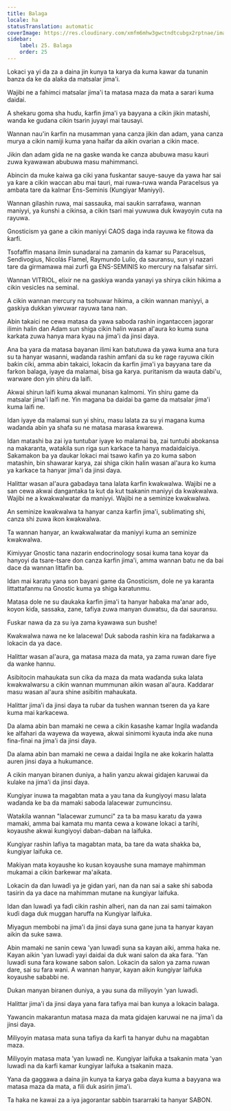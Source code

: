 ```yaml
---
title: Balaga
locale: ha
statusTranslation: automatic
coverImage: https://res.cloudinary.com/xmfm6mhw3gwctndtcubgx2rptnae/image/upload/v1740337243/small_cover_educacion_fundamental_a051170f1c.webp
sidebar:
    label: 25. Balaga
    order: 25
---
```

Lokaci ya yi da za a daina jin kunya ta karya da kuma kawar da tunanin banza da ke da alaƙa da matsalar jima'i.

Wajibi ne a fahimci matsalar jima'i ta matasa maza da mata a sarari kuma daidai.

A shekaru goma sha huɗu, ƙarfin jima'i ya bayyana a cikin jikin matashi, wanda ke gudana cikin tsarin juyayi mai tausayi.

Wannan nau'in ƙarfin na musamman yana canza jikin ɗan adam, yana canza murya a cikin namiji kuma yana haifar da aikin ovarian a cikin mace.

Jikin ɗan adam gida ne na gaske wanda ke canza abubuwa masu kauri zuwa kyawawan abubuwa masu mahimmanci.

Abincin da muke kaiwa ga ciki yana fuskantar sauye-sauye da yawa har sai ya ƙare a cikin waccan abu mai tauri, mai ruwa-ruwa wanda Paracelsus ya ambata tare da kalmar Ens-Seminis (Ƙungiyar Maniyyi).

Wannan gilashin ruwa, mai sassauƙa, mai sauƙin sarrafawa, wannan maniyyi, ya ƙunshi a cikinsa, a cikin tsari mai yuwuwa duk ƙwayoyin cuta na rayuwa.

Gnosticism ya gane a cikin maniyyi CAOS daga inda rayuwa ke fitowa da ƙarfi.

Tsofaffin masana ilmin sunadarai na zamanin da kamar su Paracelsus, Sendivogius, Nicolás Flamel, Raymundo Lulio, da sauransu, sun yi nazari tare da girmamawa mai zurfi ga ENS-SEMINIS ko mercury na falsafar sirri.

Wannan VITRIOL, elixir ne na gaskiya wanda yanayi ya shirya cikin hikima a cikin vesicles na seminal.

A cikin wannan mercury na tsohuwar hikima, a cikin wannan maniyyi, a gaskiya dukkan yiwuwar rayuwa tana nan.

Abin takaici ne cewa matasa da yawa saboda rashin ingantaccen jagorar ilimin halin dan Adam sun shiga cikin halin wasan al'aura ko kuma suna karkata zuwa hanya mara kyau na jima'i da jinsi ɗaya.

Ana ba yara da matasa bayanan ilimi kan batutuwa da yawa kuma ana tura su ta hanyar wasanni, waɗanda rashin amfani da su ke rage rayuwa cikin baƙin ciki, amma abin takaici, lokacin da ƙarfin jima'i ya bayyana tare da farkon balaga, iyaye da malamai, bisa ga ƙarya. puritanism da wauta dabi'u, warware don yin shiru da laifi.

Akwai shirun laifi kuma akwai munanan kalmomi. Yin shiru game da matsalar jima'i laifi ne. Yin magana ba daidai ba game da matsalar jima'i kuma laifi ne.

Idan iyaye da malamai sun yi shiru, masu lalata za su yi magana kuma waɗanda abin ya shafa su ne matasa marasa ƙwarewa.

Idan matashi ba zai iya tuntuɓar iyaye ko malamai ba, zai tuntuɓi abokansa na makaranta, wataƙila sun riga sun karkace ta hanya madaidaiciya. Sakamakon ba ya ɗaukar lokaci mai tsawo kafin ya zo kuma sabon matashin, bin shawarar karya, zai shiga cikin halin wasan al'aura ko kuma ya karkace ta hanyar jima'i da jinsi ɗaya.

Halittar wasan al'aura gabaɗaya tana lalata ƙarfin kwakwalwa. Wajibi ne a san cewa akwai dangantaka ta kut da kut tsakanin maniyyi da kwakwalwa. Wajibi ne a kwakwalwatar da maniyyi. Wajibi ne a seminize kwakwalwa.

An seminize kwakwalwa ta hanyar canza ƙarfin jima'i, sublimating shi, canza shi zuwa ikon kwakwalwa.

Ta wannan hanyar, an kwakwalwatar da maniyyi kuma an seminize kwakwalwa.

Kimiyyar Gnostic tana nazarin endocrinology sosai kuma tana koyar da hanyoyi da tsare-tsare don canza ƙarfin jima'i, amma wannan batu ne da bai dace da wannan littafin ba.

Idan mai karatu yana son bayani game da Gnosticism, dole ne ya karanta littattafanmu na Gnostic kuma ya shiga karatunmu.

Matasa dole ne su ɗaukaka ƙarfin jima'i ta hanyar haɓaka ma'anar ado, koyon kiɗa, sassaka, zane, tafiya zuwa manyan duwatsu, da dai sauransu.

Fuskar nawa da za su iya zama kyawawa sun bushe!

Kwakwalwa nawa ne ke lalacewa! Duk saboda rashin kira na faɗakarwa a lokacin da ya dace.

Halittar wasan al'aura, ga matasa maza da mata, ya zama ruwan dare fiye da wanke hannu.

Asibitocin mahaukata sun cika da maza da mata waɗanda suka lalata kwakwalwarsu a cikin wannan mummunan aikin wasan al'aura. Ƙaddarar masu wasan al'aura shine asibitin mahaukata.

Halittar jima'i da jinsi ɗaya ta ruɓar da tushen wannan tseren da ya ƙare kuma mai karkacewa.

Da alama abin ban mamaki ne cewa a cikin ƙasashe kamar Ingila waɗanda ke alfahari da wayewa da wayewa, akwai sinimomi kyauta inda ake nuna fina-finai na jima'i da jinsi ɗaya.

Da alama abin ban mamaki ne cewa a daidai Ingila ne ake kokarin halatta auren jinsi ɗaya a hukumance.

A cikin manyan biranen duniya, a halin yanzu akwai gidajen karuwai da kulake na jima'i da jinsi ɗaya.

Ƙungiyar inuwa ta magabtan mata a yau tana da ƙungiyoyi masu lalata waɗanda ke ba da mamaki saboda lalacewar zumuncinsu.

Wataƙila wannan "lalacewar zumunci" za ta ba masu karatu da yawa mamaki, amma bai kamata mu manta cewa a kowane lokaci a tarihi, koyaushe akwai ƙungiyoyi daban-daban na laifuka.

Ƙungiyar rashin lafiya ta magabtan mata, ba tare da wata shakka ba, ƙungiyar laifuka ce.

Maƙiyan mata koyaushe ko kusan koyaushe suna mamaye mahimman mukamai a cikin ɓarkewar ma'aikata.

Lokacin da ɗan luwaɗi ya je gidan yari, nan da nan sai a sake shi saboda tasirin da ya dace na mahimman mutane na ƙungiyar laifuka.

Idan ɗan luwaɗi ya faɗi cikin rashin alheri, nan da nan zai sami taimakon kuɗi daga duk muggan haruffa na Ƙungiyar laifuka.

Miyagun membobi na jima'i da jinsi ɗaya suna gane juna ta hanyar kayan aikin da suke sawa.

Abin mamaki ne sanin cewa 'yan luwaɗi suna sa kayan aiki, amma haka ne. Kayan aikin 'yan luwaɗi yayi daidai da duk wani salon da aka fara. 'Yan luwaɗi suna fara kowane sabon salon. Lokacin da salon ya zama ruwan dare, sai su fara wani. A wannan hanyar, kayan aikin ƙungiyar laifuka koyaushe sababbi ne.

Dukan manyan biranen duniya, a yau suna da miliyoyin 'yan luwaɗi.

Halittar jima'i da jinsi ɗaya yana fara tafiya mai ban kunya a lokacin balaga.

Yawancin makarantun matasa maza da mata gidajen karuwai ne na jima'i da jinsi ɗaya.

Miliyoyin matasa mata suna tafiya da ƙarfi ta hanyar duhu na magabtan maza.

Miliyoyin matasa mata 'yan luwaɗi ne. Ƙungiyar laifuka a tsakanin mata 'yan luwaɗi na da ƙarfi kamar ƙungiyar laifuka a tsakanin maza.

Yana da gaggawa a daina jin kunya ta ƙarya gaba ɗaya kuma a bayyana wa matasa maza da mata, a fili duk asirin jima'i.

Ta haka ne kawai za a iya jagorantar sabbin tsararraki ta hanyar SABON.

